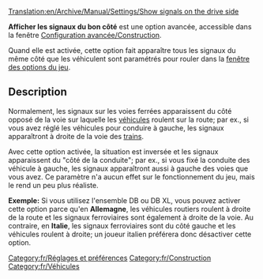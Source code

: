 [[Translation:en/Archive/Manual/Settings/Show signals on the drive side]]

'''Afficher les signaux du bon côté''' est une option avancée, accessible dans la fenêtre [[fr/Archive/Manual/Settings/Options avancées/Construction#Signaux ferroviaires du côté du sens de conduite|Configuration avancée/Construction]].

Quand elle est activée, cette option fait apparaître tous les signaux du même côté que les véhiculent sont paramétrés pour rouler dans la [[fr/Manual/Fenêtre des options du jeu#Véhicules routiers|fenêtre des options du jeu]].

== Description ==
Normalement, les signaux sur les voies ferrées apparaissent du côté opposé de la voie sur laquelle les [[fr/Manual/Base Set/Vehicles/Véhicules|véhicules]] roulent sur la route; par ex., si vous avez réglé les véhicules pour conduire à gauche, les signaux apparaîtront à droite de la voie des [[fr/Manual/Base Set/Vehicles/Trains|trains]].

Avec cette option activée, la situation est inversée et les signaux apparaissent du "côté de la conduite"; par ex., si vous fixé la conduite des véhicule à gauche, les signaux apparaîtront aussi à gauche des voies que vous avez.
Ce paramètre n'a aucun effet sur le fonctionnement du jeu, mais le rend un peu plus réaliste.

'''Exemple:''' Si vous utilisez l'ensemble DB ou DB XL, vous pouvez activer cette option parce qu'en '''Allemagne''', les véhicules routiers roulent à droite de la route et les signaux ferroviaires sont également à droite de la voie. Au contraire, en '''Italie''', les signaux ferroviaires sont du côté gauche et les véhicules roulent à droite; un joueur italien préférera donc désactiver cette option.

[[Category:fr/Réglages et préférences]]
[[Category:fr/Construction]]
[[Category:fr/Véhicules]]